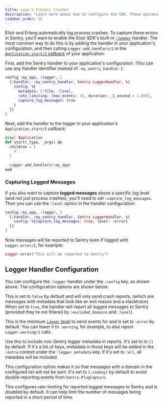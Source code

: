 ```yaml
---
title: Logs & Process Crashes
description: "Learn more about how to configure the SDK. These options are set when the SDK is first initialized, passed to the init function as an object."
sidebar_order: 50
---
```


Elixir and Erlang automatically log process crashes. To capture these errors in Sentry, you'll want to enable the Elixir SDK's built-in [`:logger`](https://www.erlang.org/doc/man/logger.html) handler. The most common way to do this is by adding the handler in your application's configuration, and then calling `Logger.add_handlers/1` in the [`Application.start/2` callback](https://hexdocs.pm/elixir/Application.html#start/2) of your application.

First, add the Sentry handler to your application's configuration. (You can use any handler identifier instead of `:my_sentry_handler`. ):

```elixir {filename:config/prod.exs}
config :my_app, :logger, [
  {:handler, :my_sentry_handler, Sentry.LoggerHandler, %{
    config: %{
      metadata: [:file, :line],
      rate_limiting: [max_events: 10, duration: _1_second = 1_000],
      capture_log_messages: true
    }
  }}
]
```

Next, add the handler to the logger in your application's `Application.start/2` callback:

```elixir {filename:my_app/lib/application.ex}
@impl Application
def start(_type, _args) do
  children = [
    # ...
  ]

  Logger.add_handlers(:my_app)
end
```

### Capturing Logged Messages

If you also want to capture **logged messages** above a specific log level (and not just process crashes), you'll need to set `:capture_log_messages`. Then you can use the `:level` option in the handler configuration:

```elixir {filename:config/prod.exs}
config :my_app, :logger, [
  {:handler, :my_sentry_handler, Sentry.LoggerHandler, %{
    config: %{capture_log_messages: true, level: :error}
  }}
]
```

Now messages will be reported to Sentry even if logged with `Logger.error/1`, for example:

```elixir
Logger.error("This will be reported to Sentry")
```

## Logger Handler Configuration

You can configure the `:logger` handler under the `:config` key, as shown above. The configuration options are shown below.

<ConfigKey name="capture-log-messages">

This is set to `false` by default and will only send crash reports, (which are messages with metadata that look like an exit reason and a stacktrace). When set to `true`, the handler will report all logged messages to Sentry (provided they're not filtered by `:excluded_domains` and `:level`).

</ConfigKey>

<ConfigKey name="level">

This is the minimum [`Logger` level](https://hexdocs.pm/logger/Logger.html#module-levels) to send events for and is set to `:error` by default. You can lower it to `:warning`, for example, to also report `Logger.warning/1` calls.

</ConfigKey>

<ConfigKey name="metadata">

Use this to include non-Sentry logger metadata in reports. It's set to to `[]` by default. If it's a list of keys, metadata in those keys will be added in the `:extra` context under the `:logger_metadata` key. If it's set to `:all`, all metadata will be included.

</ConfigKey>

<ConfigKey name="excluded-domains">

This configuration option makes it so that messages with a domain in the configured list will not be sent. It's set to  `[:cowboy]` by default to avoid double-reporting events from `Sentry.PlugCapture`.

</ConfigKey>

<ConfigKey name="rate-limiting">

This configures rate-limiting for reported logged messages to Sentry and is disabled by default. It can help limit the number of messages being reported in a short period of time.


</ConfigKey>
